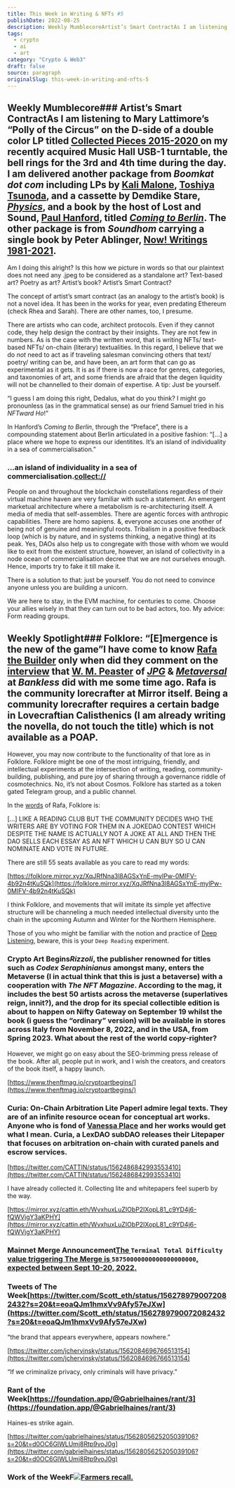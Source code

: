 ```yaml
---
title: This Week in Writing & NFTs #5
publishDate: 2022-08-25
description: Weekly MumblecoreArtist’s Smart ContractAs I am listening to Mary Lattimore’s “Polly of the Circus” on the D-side of a double color LP titled Collect......
tags:
  - crypto
  - ai
  - art
category: "Crypto & Web3"
draft: false
source: paragraph
originalSlug: this-week-in-writing-and-nfts-5
---
```


## Weekly Mumblecore### Artist’s Smart ContractAs I am listening to Mary Lattimore’s “Polly of the Circus” on the D-side of a double color LP titled [Collected Pieces 2015-2020 ](https://boomkat.com/products/collected-pieces-2015-2020)on my recently acquired Music Hall USB-1 turntable, the bell rings for the 3rd and 4th time during the day. I am delivered another package from *Boomkat dot com* including LPs by [Kali Malone](https://kalimalone.com/), [Toshiya Tsunoda](https://blacktruffle.bandcamp.com/album/landscape-and-voice), and a cassette by Demdike Stare, [*Physics*](https://boomkat.com/products/physics-85064cba-8372-4a57-a1fc-9c09c3f8892f), and a book by the host of Lost and Sound, [Paul Hanford](https://twitter.com/PaulHanford), titled [*Coming to Berlin*](https://velocitypress.uk/product/coming-to-berlin-book/#:~:text=Told%20through%20Paul%20Hanford's,Danelle%20DePicciotto%20and%20Monika%20Kruse.). The other package is from *Soundhom* carrying a single book by Peter Ablinger, [Now! Writings 1981-2021](https://www.soundohm.com/product/now-writings-1982-2021-bo).

Am I doing this alright? Is this how we picture in words so that our plaintext does not need any .jpeg to be considered as a standalone art? Text-based art? Poetry as art? Artist’s book? Artist’s Smart Contract?

The concept of artist’s smart contract (as an analogy to the artist’s book) is not a novel idea. It has been in the works for year, even predating Ethereum (check Rhea and Sarah). There are other names, too, I presume.

There are artists who can code, architect protocols. Even if they cannot code, they help design the contract by their insights. They are not few in numbers. As is the case with the written word, that is writing NFTs/ text-based NFTs/ on-chain (literary) textualities. In this regard, I believe that we do *not* need to act as if traveling salesman convincing others that text/ poetry/ writing can be, and have been, an art form that can go as experimental as it gets. It is as if there is now a race for genres, categories, and taxonomies of art, and some friends are afraid that the degen liquidity will not be channelled to their domain of expertise. A tip: Just be yourself.

“I guess I am doing this right, Dedalus, what do you think? I might go pronounless (as in the grammatical sense) as our friend Samuel tried in his *NFTward Ho*!”

In Hanford’s *Coming to Berlin*, through the “Preface”, there is a compounding statement about Berlin articulated in a positive fashion: “[…] a place where we hope to express our identitites. It’s an island of individuality in a sea of commercialisation.”

### …an island of individuality in a sea of commercialisation.[collect://](collect://)

People on and throughout the blockchain constellations regardless of their virtual machine haven are very familiar with such a statement. An emergent marketual architecture where a metabolism is re-architecturing itself. A media of media that self-assembles. There are agentic forces with anthropic capabilities. There are homo sapiens. &, everyone accuses one another of being not of genuine and meaningful roots. Tribalism in a positive feedback loop (which is by nature, and in systems thinking, a negative thing) at its peak. Yes, DAOs also help us to congregate with those with whom we would like to exit from the existent structure, however, an island of collectivity in a node ocean of commercialisation decree that we are not ourselves enough. Hence, imports try to fake it till make it.

There is a solution to that: just be yourself. You do not need to convince anyone unless you are building a unicorn.

We are here to stay, in the EVM machine, for centuries to come. Choose your allies wisely in that they can turn out to be bad actors, too. My advice: Form reading groups.

## Weekly Spotlight### Folklore: “[E]mergence is the new of the game”I have come to know [Rafa the Builder](https://twitter.com/rafathebuilder) only when did they comment on the [interview](https://jpg.mirror.xyz/eAZi6PglxjMALBw2Mk4cnJxdxPGv6Bpcr5irWZp91Wc) that [W. M. Peaster](https://linktr.ee/wmpeaster) of [*JPG*](https://jpg.space) & [*Metaversal*](https://metaversal.banklesshq.com/) at *Bankless* did with me some time ago. Rafa is the community lorecrafter at Mirror itself. Being a community lorecrafter requires a certain badge in Lovecraftian Calisthenics (I am already writing the novella, do not touch the title) which is not available as a POAP.

However, you may now contribute to the functionality of that lore as in Folklore. Folklore might be one of the most intriguing, friendly, and intellectual experiments at the intersection of writing, reading, community-building, publishing, and pure joy of sharing through a governance riddle of cosmotechnics. No, it’s not about Cosmos. Folklore has started as a token gated Telegram group, and a public channel.

In the [words](https://twitter.com/rafathebuilder) of Rafa, Folklore is:

[…] LIKE A READING CLUB BUT THE COMMUNITY DECIDES WHO THE WRITERS ARE BY VOTING FOR THEM IN A JOKEDAO CONTEST WHICH DESPITE THE NAME IS ACTUALLY NOT A JOKE AT ALL AND THEN THE DAO SELLS EACH ESSAY AS AN NFT WHICH U CAN BUY SO U CAN NOMINATE AND VOTE IN FUTURE.

There are still 55 seats available as you care to read my words:

[https://folklore.mirror.xyz/XqJRfNna3l8AGSxYnE-mylPw-0MIFV-4b92n4tKuSQk](https://folklore.mirror.xyz/XqJRfNna3l8AGSxYnE-mylPw-0MIFV-4b92n4tKuSQk)

I think Folklore, and movements that will imitate its simple yet affective structure will be channeling a much needed intellectual diversity unto the chain in the upcoming Autumn and Winter for the Northern Hemisphere.

Those of you who might be familiar with the notion and practice of [Deep Listening](https://www.deeplistening.org/), beware, this is your `Deep Reading` experiment.

### Crypto Art Begins*Rizzoli*, the publisher renowned for titles such as *Codex Seraphinianus* amongst many, enters the Metaverse (I in actual think that this is just a betaverse) with a cooperation with *The NFT Magazine*. According to the mag, it includes the best 50 artists across the metaverse (superlatives reign, innit?), and the drop for its special collectible edition is about to happen on Nifty Gateway on September 19 whilst the book (i guess the “ordinary” version) will be available in stores across Italy from November 8, 2022, and in the USA, from Spring 2023. What about the rest of the world copy-righter?

However, we might go on easy about the SEO-brimming press release of the book. After all, people put in work, and I wish the creators, and creators of the book itself, a happy launch.

[https://www.thenftmag.io/cryptoartbegins/](https://www.thenftmag.io/cryptoartbegins/)

### Curia: On-Chain Arbitration Lite PaperI admire legal texts. They are of an infinite resource ocean for conceptual art works. Anyone who is fond of [Vanessa Place](https://twitter.com/vanessaplace2?lang=en) and her works would get what I mean. Curia, a LexDAO subDAO releases their Litepaper that focuses on arbitration on-chain with curated panels and escrow services.

[https://twitter.com/CATTlN/status/1562486842993553410](https://twitter.com/CATTlN/status/1562486842993553410)

I have already collected it. Collecting lite and whitepapers feel superb by the way.

[https://mirror.xyz/cattin.eth/WvxhuxLuZIObP2lXopL81_c9YD4j6-fQWVjgY3aKPHY](https://mirror.xyz/cattin.eth/WvxhuxLuZIObP2lXopL81_c9YD4j6-fQWVjgY3aKPHY)

### Mainnet Merge Announcement[The ](https://blog.ethereum.org/2022/08/24/mainnet-merge-announcement/)`Terminal Total Difficulty`[ value triggering The Merge is ]()`58750000000000000000000`[, expected between **Sept 10-20, 2022**.]()

### Tweets of The Week[https://twitter.com/Scott_eth/status/1562789790072082432?s=20&t=eoaQJm1hmxVv9Afy57eJXw](https://twitter.com/Scott_eth/status/1562789790072082432?s=20&t=eoaQJm1hmxVv9Afy57eJXw)

“the brand that appears everywhere, appears nowhere.”

[https://twitter.com/jchervinsky/status/1562084696766513154](https://twitter.com/jchervinsky/status/1562084696766513154)

“If we criminalize privacy, only criminals will have privacy.”

### Rant of the Week[https://foundation.app/@Gabrielhaines/rant/3](https://foundation.app/@Gabrielhaines/rant/3)

Haines-es strike again.

[https://twitter.com/gabrielhaines/status/1562805625205039106?s=20&t=d0OC6GlWLUmj8Rtp9voJ0g](https://twitter.com/gabrielhaines/status/1562805625205039106?s=20&t=d0OC6GlWLUmj8Rtp9voJ0g)

### Work of the WeekF![](https://storage.googleapis.com/papyrus_images/2cd62f01beedfdbc1512e0e91dba2a6a.png)[Farmers recall.](https://superrare.com/0xfe9d2a29b06f3577fc1165d75d73cac8505325e0/heaven-1)